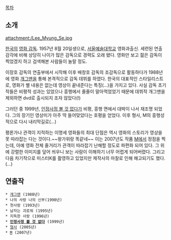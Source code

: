 [[목차]]

== 소개 ==
attachment:/Lee_Myung_Se.jpg

[[한국]]의 [[영화 감독]]. 1957년 8월 20일생으로, [[서울예술대학교]] 영화과출신. 세련된 연출 감각에 비해 상당히 나이가 많은 감독으로 경력도 오래 됐다. 영화만 보고 젊은 감독이 찍었겠지 하고 검색해본 사람들이 놀랄 정도.

이장호 감독의 연출부에서 시작해 이후 배창호 감독의 조감독으로 활동하다가 1988년에 영화 [[개그맨]]을 통해 본격적으로 감독 데뷔를 하였다. 한국의 대표적인 스타일리스트로, 영화가 별 내용은 없는데 영상이 끝내준다는 특징(…)을 가지고 있다. 사실 감독 초기작들은 비평적 성과는 있었으나 흥행에서 줄줄이 말아먹었었기 때문에 데뷔작 개그맨을 제외하면 dvd로 출시되지 조자 않았다(!)

그러던 중 1999년, [[인정사정 볼 것 없다]]가 비평, 흥행 면에서 대박이 나서 재조명 되었다. 그의 장기인 영상미가 아주 딱 들어맞았다는 호평을 얻었다. 이후 형사, M의 흥행성적으로 다시 내리막길로(…)

평론가나 관객이 지적하는 이명세 영화들의 최대 단점은 역시 영화의 스토리가 영상을 못 따라잡는 다는 것이다.~~왕가위랑 똑같네~~ 이는 2007년도 작품 [[M]]에서 정점을 찍는데, 아예 영화 전체 줄거리가 관객이 따라잡기 난해할 정도로 파편화 되어 있다. 그 위에 강렬한 이미지를 덮어 씌우니 보는 사람이 이해하기 너무 어렵게 되어버렸다. 그리고 다음 차기작으로 미스터K를 촬영하고 있었지만 제작사의 마찰로 인해 해고되기도 했다.(…)

== 연출작 ==
 * [[개그맨]] (1988년)
 * 나의 사랑 나의 신부(1990년)
 * 첫사랑 (1993년)
 * 남자는 괴로워 (1995년)
 * 지독한 사랑 (1996년)
 * '''[[인정사정 볼 것 없다]]''' (1999년)
 * [[형사]] (2005년)
 * [[M]] (2007년)
